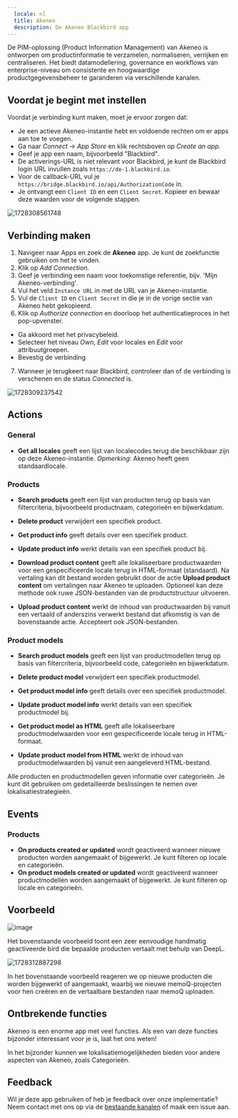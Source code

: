 ```yaml
---
  locale: nl
  title: Akeneo
  description: De Akeneo Blackbird app
---
```


<LinkCard title="View on Github" target="_blank" href="https://github.com/bb-io/Akeneo" icon="github" />

De PIM-oplossing (Product Information Management) van Akeneo is ontworpen om productinformatie te verzamelen, normaliseren, verrijken en centraliseren. Het biedt datamodellering, governance en workflows van enterprise-niveau om consistente en hoogwaardige productgegevensbeheer te garanderen via verschillende kanalen.

## Voordat je begint met instellen

Voordat je verbinding kunt maken, moet je ervoor zorgen dat:

- Je een actieve Akeneo-instantie hebt en voldoende rechten om er apps aan toe te voegen.
- Ga naar _Connect_ -> _App Store_ en klik rechtsboven op _Create an app_.
- Geef je app een naam, bijvoorbeeld "Blackbird".
- De activerings-URL is niet relevant voor Blackbird, je kunt de Blackbird login URL invullen zoals `https://de-1.blackbird.io`.
- Voor de callback-URL vul je `https://bridge.blackbird.io/api/AuthorizationCode` in.
- Je ontvangt een `Client ID` en een `Client Secret`. Kopieer en bewaar deze waarden voor de volgende stappen.

![1728308561748](https://raw.githubusercontent.com/bb-io/Akeneo/main/image/README/1728308561748.png)

## Verbinding maken

1.  Navigeer naar Apps en zoek de **Akeneo** app. Je kunt de zoekfunctie gebruiken om het te vinden.
2.  Klik op _Add Connection_.
3.  Geef je verbinding een naam voor toekomstige referentie, bijv. 'Mijn Akeneo-verbinding'.
4.  Vul het veld `Instance URL` in met de URL van je Akeneo-instantie.
5.  Vul de `Client ID` en `Client Secret` in die je in de vorige sectie van Akeneo hebt gekopieerd.
6.  Klik op _Authorize connection_ en doorloop het authenticatieproces in het pop-upvenster.
  - Ga akkoord met het privacybeleid.
  - Selecteer het niveau _Own_, _Edit_ voor locales en _Edit_ voor attribuutgroepen.
  - Bevestig de verbinding
7.  Wanneer je terugkeert naar Blackbird, controleer dan of de verbinding is verschenen en de status _Connected_ is.

![1728309237542](https://raw.githubusercontent.com/bb-io/Akeneo/main/image/README/1728309237542.png)

## Actions

### General

- **Get all locales** geeft een lijst van localecodes terug die beschikbaar zijn op deze Akeneo-instantie. *Opmerking*: Akeneo heeft geen standaardlocale.

### Products

-   **Search products** geeft een lijst van producten terug op basis van filtercriteria, bijvoorbeeld productnaam, categorieën en bijwerkdatum.
-   **Delete product** verwijdert een specifiek product.
-   **Get product info** geeft details over een specifiek product.
-   **Update product info** werkt details van een specifiek product bij.

-   **Download product content** geeft alle lokaliseerbare productwaarden voor een gespecificeerde locale terug in HTML-formaat (standaard). Na vertaling kan dit bestand worden gebruikt door de actie **Upload product content** om vertalingen naar Akeneo te uploaden. Optioneel kan deze methode ook ruwe JSON-bestanden van de productstructuur uitvoeren.
-   **Upload product content** werkt de inhoud van productwaarden bij vanuit een vertaald of anderszins verwerkt bestand dat afkomstig is van de bovenstaande actie. Accepteert ook JSON-bestanden.

### Product models

-   **Search product models** geeft een lijst van productmodellen terug op basis van filtercriteria, bijvoorbeeld code, categorieën en bijwerkdatum.
-   **Delete product model** verwijdert een specifiek productmodel.
-   **Get product model info** geeft details over een specifiek productmodel.
-   **Update product model info** werkt details van een specifiek productmodel bij.

-   **Get product model as HTML** geeft alle lokaliseerbare productmodelwaarden voor een gespecificeerde locale terug in HTML-formaat.
-   **Update product model from HTML** werkt de inhoud van productmodelwaarden bij vanuit een aangeleverd HTML-bestand.

Alle producten en productmodellen geven informatie over categorieën. Je kunt dit gebruiken om gedetailleerde beslissingen te nemen over lokalisatiestrategieën.

## Events

### Products

-   **On products created or updated** wordt geactiveerd wanneer nieuwe producten worden aangemaakt of bijgewerkt. Je kunt filteren op locale en categorieën.
-   **On product models created or updated** wordt geactiveerd wanneer productmodellen worden aangemaakt of bijgewerkt. Je kunt filteren op locale en categorieën.

## Voorbeeld

![image](https://github.com/user-attachments/assets/9eb04458-1d84-4b6f-9450-97b59b60c729)

Het bovenstaande voorbeeld toont een zeer eenvoudige handmatig geactiveerde bird die bepaalde producten vertaalt met behulp van DeepL.

![1728312887298](https://raw.githubusercontent.com/bb-io/Akeneo/main/image/README/1728312887298.png)

In het bovenstaande voorbeeld reageren we op nieuwe producten die worden bijgewerkt of aangemaakt, waarbij we nieuwe memoQ-projecten voor hen creëren en de vertaalbare bestanden naar memoQ uploaden.

## Ontbrekende functies

Akeneo is een enorme app met veel functies. Als een van deze functies bijzonder interessant voor je is, laat het ons weten!

In het bijzonder kunnen we lokalisatiemogelijkheden bieden voor andere aspecten van Akeneo, zoals Categorieën.

## Feedback

Wil je deze app gebruiken of heb je feedback over onze implementatie? Neem contact met ons op via de [bestaande kanalen](https://www.blackbird.io/) of maak een issue aan.